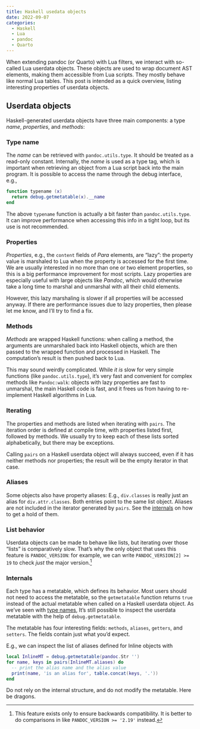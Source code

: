 ```yaml
---
title: Haskell usedata objects
date: 2022-09-07
categories:
  - Haskell
  - Lua
  - pandoc
  - Quarto
---
```


When extending pandoc (or Quarto) with Lua filters, we interact
with so-called Lua userdata objects. These objects are used to
wrap document AST elements, making them accessible from Lua
scripts. They mostly behave like normal Lua tables. This post is
intended as a quick overview, listing interesting properties of
userdata objects.

## Userdata objects

Haskell-generated userdata objects have three main components: a
type *name*, *properties*, and *methods*:

### Type name

The *name* can be retrieved with `pandoc.utils.type`. It should be
treated as a read-only constant. Internally, the *name* is used as
a type tag, which is important when retrieving an object from a
Lua script back into the main program. It is possible to access
the name through the debug interface, e.g.,

``` lua
function typename (x)
  return debug.getmetatable(x).__name
end
```

The above `typename` function is actually a bit faster than
`pandoc.utils.type`. It can improve performance when accessing
this info in a tight loop, but its use is not recommended.

### Properties

*Properties*, e.g., the `content` fields of *Para* elements, are
"lazy": the property value is marshaled to Lua when the property
is accessed for the first time. We are usually interested in no
more than one or two element properties, so this is a big
performance improvement for most scripts. Lazy properties are
especially useful with large objects like *Pandoc*, which would
otherwise take a long time to marshal and unmarshal with all their
child elements.

However, this lazy marshaling is slower if all properties will be
accessed anyway. If there are performance issues due to lazy
properties, then please let me know, and I'll try to find a fix.

### Methods

*Methods* are wrapped Haskell functions: when calling a method,
the arguments are unmarshaled back into Haskell objects, which are
then passed to the wrapped function and processed in Haskell. The
computation's result is then pushed back to Lua.

This may sound weirdly complicated. While *it is* slow for very
simple functions (like `pandoc.utils.type`), it's very fast and
convenient for complex methods like `Pandoc:walk`: objects with
lazy properties are fast to unmarshal, the main Haskell code is
fast, and it frees us from having to re-implement Haskell
algorithms in Lua.

### Iterating

The properties and methods are listed when iterating with `pairs`.
The iteration order is defined at compile time, with properties
listed first, followed by methods. We usually try to keep each of
these lists sorted alphabetically, but there may be exceptions.

Calling `pairs` on a Haskell userdata object will always succeed,
even if it has neither methods nor properties; the result will be
the empty iterator in that case.

### Aliases

Some objects also have property aliases: E.g., `div.classes` is
really just an alias for `div.attr.classes`. Both entries point to
the same list object. Aliases are not included in the iterator
generated by `pairs`. See the [internals] on how to get a hold of
them.

### List behavior

Userdata objects can be made to behave like lists, but iterating
over those "lists" is comparatively slow. That's why the only
object that uses this feature is `PANDOC_VERSION`: for example, we
can write `PANDOC_VERSION[2] >= 19` to check *just* the major
version.[^1]

[^1]: This feature exists only to ensure backwards compatibility.
    It is better to do comparisons in like `PANDOC_VERSION >=
    '2.19'` instead.

### Internals

Each type has a metatable, which defines its behavior. Most users
should not need to access the metatable, so the `getmetatable`
function returns `true` instead of the actual metatable when
called on a Haskell userdata object. As we've seen with [type
names][type name], It's still possible to inspect the userdata
metatable with the help of `debug.getmetatable`.

The metatable has four interesting fields: `methods`, `aliases`,
`getters`, and `setters`. The fields contain just what you'd
expect.

E.g., we can inspect the list of aliases defined for Inline
objects with

``` lua
local InlineMT = debug.getmetatable(pandoc.Str '')
for name, keys in pairs(InlineMT.aliases) do
  -- print the alias name and the alias value
  print(name, 'is an alias for', table.concat(keys, '.'))
end
```

Do not rely on the internal structure, and do not modify the
metatable. Here be dragons.
